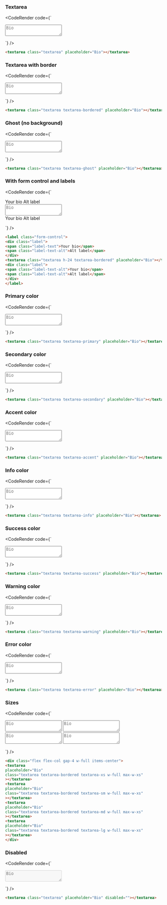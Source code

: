 
### Textarea

<CodeRender code={`
<textarea class="textarea" placeholder="Bio"></textarea>

`} />

```html
<textarea class="textarea" placeholder="Bio"></textarea>

```
### Textarea with border

<CodeRender code={`
<textarea class="textarea textarea-bordered" placeholder="Bio"></textarea>

`} />

```html
<textarea class="textarea textarea-bordered" placeholder="Bio"></textarea>

```
### Ghost (no background)

<CodeRender code={`
<textarea class="textarea textarea-ghost" placeholder="Bio"></textarea>

`} />

```html
<textarea class="textarea textarea-ghost" placeholder="Bio"></textarea>

```
### With form control and labels

<CodeRender code={`
<label class="form-control">
<div class="label">
<span class="label-text">Your bio</span>
<span class="label-text-alt">Alt label</span>
</div>
<textarea class="textarea h-24 textarea-bordered" placeholder="Bio"></textarea>
<div class="label">
<span class="label-text-alt">Your bio</span>
<span class="label-text-alt">Alt label</span>
</div>
</label>

`} />

```html
<label class="form-control">
<div class="label">
<span class="label-text">Your bio</span>
<span class="label-text-alt">Alt label</span>
</div>
<textarea class="textarea h-24 textarea-bordered" placeholder="Bio"></textarea>
<div class="label">
<span class="label-text-alt">Your bio</span>
<span class="label-text-alt">Alt label</span>
</div>
</label>

```
### Primary color

<CodeRender code={`
<textarea class="textarea textarea-primary" placeholder="Bio"></textarea>

`} />

```html
<textarea class="textarea textarea-primary" placeholder="Bio"></textarea>

```
### Secondary color

<CodeRender code={`
<textarea class="textarea textarea-secondary" placeholder="Bio"></textarea>

`} />

```html
<textarea class="textarea textarea-secondary" placeholder="Bio"></textarea>

```
### Accent color

<CodeRender code={`
<textarea class="textarea textarea-accent" placeholder="Bio"></textarea>

`} />

```html
<textarea class="textarea textarea-accent" placeholder="Bio"></textarea>

```
### Info color

<CodeRender code={`
<textarea class="textarea textarea-info" placeholder="Bio"></textarea>

`} />

```html
<textarea class="textarea textarea-info" placeholder="Bio"></textarea>

```
### Success color

<CodeRender code={`
<textarea class="textarea textarea-success" placeholder="Bio"></textarea>

`} />

```html
<textarea class="textarea textarea-success" placeholder="Bio"></textarea>

```
### Warning color

<CodeRender code={`
<textarea class="textarea textarea-warning" placeholder="Bio"></textarea>

`} />

```html
<textarea class="textarea textarea-warning" placeholder="Bio"></textarea>

```
### Error color

<CodeRender code={`
<textarea class="textarea textarea-error" placeholder="Bio"></textarea>

`} />

```html
<textarea class="textarea textarea-error" placeholder="Bio"></textarea>

```
### Sizes

<CodeRender code={`
<div class="flex flex-col gap-4 w-full items-center">
<textarea
placeholder="Bio"
class="textarea textarea-bordered textarea-xs w-full max-w-xs"
></textarea>
<textarea
placeholder="Bio"
class="textarea textarea-bordered textarea-sm w-full max-w-xs"
></textarea>
<textarea
placeholder="Bio"
class="textarea textarea-bordered textarea-md w-full max-w-xs"
></textarea>
<textarea
placeholder="Bio"
class="textarea textarea-bordered textarea-lg w-full max-w-xs"
></textarea>
</div>

`} />

```html
<div class="flex flex-col gap-4 w-full items-center">
<textarea
placeholder="Bio"
class="textarea textarea-bordered textarea-xs w-full max-w-xs"
></textarea>
<textarea
placeholder="Bio"
class="textarea textarea-bordered textarea-sm w-full max-w-xs"
></textarea>
<textarea
placeholder="Bio"
class="textarea textarea-bordered textarea-md w-full max-w-xs"
></textarea>
<textarea
placeholder="Bio"
class="textarea textarea-bordered textarea-lg w-full max-w-xs"
></textarea>
</div>

```
### Disabled

<CodeRender code={`
<textarea class="textarea" placeholder="Bio" disabled=""></textarea>

`} />

```html
<textarea class="textarea" placeholder="Bio" disabled=""></textarea>

```